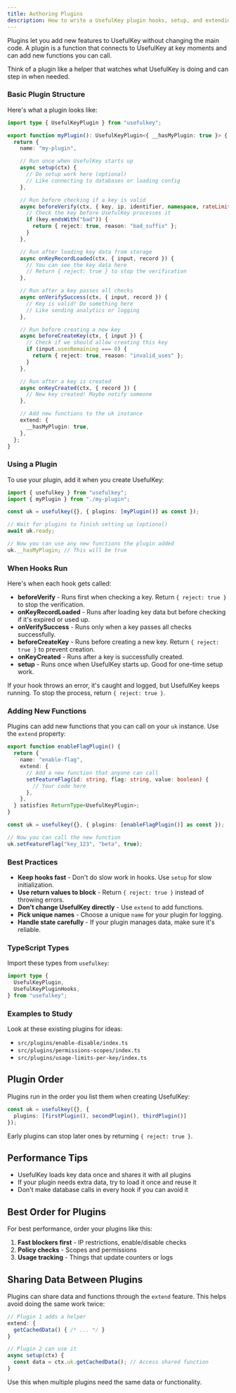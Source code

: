 ```yaml
---
title: Authoring Plugins
description: How to write a UsefulKey plugin hooks, setup, and extending the instance with typed helpers.
---
```


Plugins let you add new features to UsefulKey without changing the main code. A plugin is a function that connects to UsefulKey at key moments and can add new functions you can call.

Think of a plugin like a helper that watches what UsefulKey is doing and can step in when needed.

### Basic Plugin Structure

Here's what a plugin looks like:

```ts
import type { UsefulKeyPlugin } from "usefulkey";

export function myPlugin(): UsefulKeyPlugin<{ __hasMyPlugin: true }> {
  return {
    name: "my-plugin",

    // Run once when UsefulKey starts up
    async setup(ctx) {
      // Do setup work here (optional)
      // Like connecting to databases or loading config
    },

    // Run before checking if a key is valid
    async beforeVerify(ctx, { key, ip, identifier, namespace, rateLimit }) {
      // Check the key before UsefulKey processes it
      if (key.endsWith("bad")) {
        return { reject: true, reason: "bad_suffix" };
      }
    },

    // Run after loading key data from storage
    async onKeyRecordLoaded(ctx, { input, record }) {
      // You can see the key data here
      // Return { reject: true } to stop the verification
    },

    // Run after a key passes all checks
    async onVerifySuccess(ctx, { input, record }) {
      // Key is valid! Do something here
      // Like sending analytics or logging
    },

    // Run before creating a new key
    async beforeCreateKey(ctx, { input }) {
      // Check if we should allow creating this key
      if (input.usesRemaining === 0) {
        return { reject: true, reason: "invalid_uses" };
      }
    },

    // Run after a key is created
    async onKeyCreated(ctx, { record }) {
      // New key created! Maybe notify someone
    },

    // Add new functions to the uk instance
    extend: {
      __hasMyPlugin: true,
    },
  };
}
```

### Using a Plugin

To use your plugin, add it when you create UsefulKey:

```ts
import { usefulkey } from "usefulkey";
import { myPlugin } from "./my-plugin";

const uk = usefulkey({}, { plugins: [myPlugin()] as const });

// Wait for plugins to finish setting up (optional)
await uk.ready;

// Now you can use any new functions the plugin added
uk.__hasMyPlugin; // This will be true
```

### When Hooks Run

Here's when each hook gets called:

- **beforeVerify** - Runs first when checking a key. Return `{ reject: true }` to stop the verification.
- **onKeyRecordLoaded** - Runs after loading key data but before checking if it's expired or used up.
- **onVerifySuccess** - Runs only when a key passes all checks successfully.
- **beforeCreateKey** - Runs before creating a new key. Return `{ reject: true }` to prevent creation.
- **onKeyCreated** - Runs after a key is successfully created.
- **setup** - Runs once when UsefulKey starts up. Good for one-time setup work.

If your hook throws an error, it's caught and logged, but UsefulKey keeps running. To stop the process, return `{ reject: true }`.

### Adding New Functions

Plugins can add new functions that you can call on your `uk` instance. Use the `extend` property:

```ts
export function enableFlagPlugin() {
  return {
    name: "enable-flag",
    extend: {
      // Add a new function that anyone can call
      setFeatureFlag(id: string, flag: string, value: boolean) {
        // Your code here
      },
    },
  } satisfies ReturnType<UsefulKeyPlugin>;
}

const uk = usefulkey({}, { plugins: [enableFlagPlugin()] as const });

// Now you can call the new function
uk.setFeatureFlag("key_123", "beta", true);
```

### Best Practices

- **Keep hooks fast** - Don't do slow work in hooks. Use `setup` for slow initialization.
- **Use return values to block** - Return `{ reject: true }` instead of throwing errors.
- **Don't change UsefulKey directly** - Use `extend` to add functions.
- **Pick unique names** - Choose a unique `name` for your plugin for logging.
- **Handle state carefully** - If your plugin manages data, make sure it's reliable.

### TypeScript Types

Import these types from `usefulkey`:

```ts
import type {
  UsefulKeyPlugin,
  UsefulKeyPluginHooks,
} from "usefulkey";
```

### Examples to Study

Look at these existing plugins for ideas:

- `src/plugins/enable-disable/index.ts`
- `src/plugins/permissions-scopes/index.ts`
- `src/plugins/usage-limits-per-key/index.ts`

## Plugin Order

Plugins run in the order you list them when creating UsefulKey:

```ts
const uk = usefulkey({}, {
  plugins: [firstPlugin(), secondPlugin(), thirdPlugin()]
});
```

Early plugins can stop later ones by returning `{ reject: true }`.

## Performance Tips

- UsefulKey loads key data once and shares it with all plugins
- If your plugin needs extra data, try to load it once and reuse it
- Don't make database calls in every hook if you can avoid it

## Best Order for Plugins

For best performance, order your plugins like this:

1. **Fast blockers first** - IP restrictions, enable/disable checks
2. **Policy checks** - Scopes and permissions
3. **Usage tracking** - Things that update counters or logs

## Sharing Data Between Plugins

Plugins can share data and functions through the `extend` feature. This helps avoid doing the same work twice:

```ts
// Plugin 1 adds a helper
extend: {
  getCachedData() { /* ... */ }
}

// Plugin 2 can use it
async setup(ctx) {
  const data = ctx.uk.getCachedData(); // Access shared function
}
```

Use this when multiple plugins need the same data or functionality.


